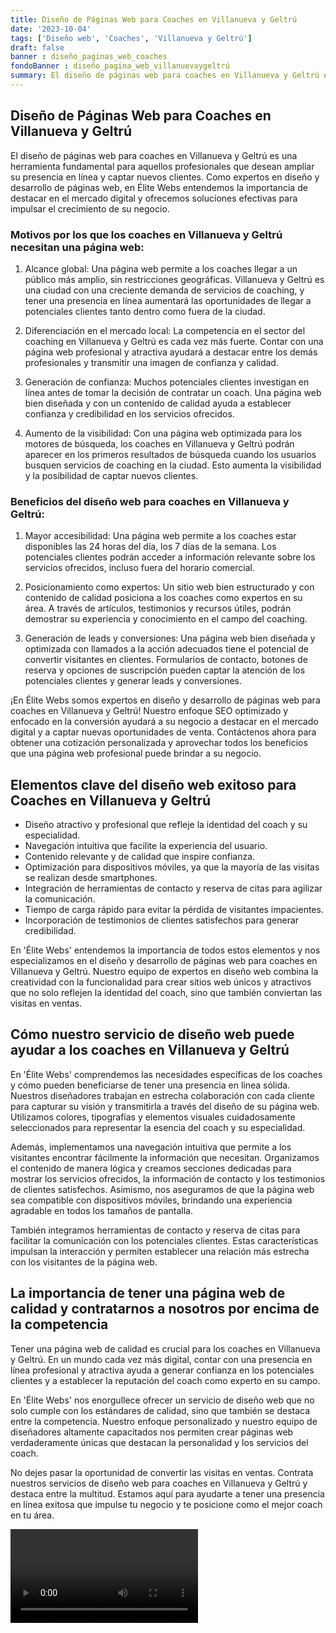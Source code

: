 ```yaml
---
title: Diseño de Páginas Web para Coaches en Villanueva y Geltrú
date: '2023-10-04'
tags: ['Diseño web', 'Coaches', 'Villanueva y Geltrú']
draft: false
banner : diseño_paginas_web_coaches
fondoBanner : diseño_pagina_web_villanuevaygeltrú
summary: El diseño de páginas web para coaches en Villanueva y Geltrú es una herramienta fundamental para aquellos profesionales que desean ampliar su presencia en línea y captar nuevos clientes. Como expertos en diseño y desarrollo de páginas web, en Élite Webs entendemos la importancia de destacar en el mercado digital y ofrecemos soluciones efectivas para impulsar el crecimiento de su negocio.
---
```


## Diseño de Páginas Web para Coaches en Villanueva y Geltrú

El diseño de páginas web para coaches en Villanueva y Geltrú es una herramienta fundamental para aquellos profesionales que desean ampliar su presencia en línea y captar nuevos clientes. Como expertos en diseño y desarrollo de páginas web, en Élite Webs entendemos la importancia de destacar en el mercado digital y ofrecemos soluciones efectivas para impulsar el crecimiento de su negocio.

### Motivos por los que los coaches en Villanueva y Geltrú necesitan una página web:

1. Alcance global: Una página web permite a los coaches llegar a un público más amplio, sin restricciones geográficas. Villanueva y Geltrú es una ciudad con una creciente demanda de servicios de coaching, y tener una presencia en línea aumentará las oportunidades de llegar a potenciales clientes tanto dentro como fuera de la ciudad.

2. Diferenciación en el mercado local: La competencia en el sector del coaching en Villanueva y Geltrú es cada vez más fuerte. Contar con una página web profesional y atractiva ayudará a destacar entre los demás profesionales y transmitir una imagen de confianza y calidad.

3. Generación de confianza: Muchos potenciales clientes investigan en línea antes de tomar la decisión de contratar un coach. Una página web bien diseñada y con un contenido de calidad ayuda a establecer confianza y credibilidad en los servicios ofrecidos. 

4. Aumento de la visibilidad: Con una página web optimizada para los motores de búsqueda, los coaches en Villanueva y Geltrú podrán aparecer en los primeros resultados de búsqueda cuando los usuarios busquen servicios de coaching en la ciudad. Esto aumenta la visibilidad y la posibilidad de captar nuevos clientes.

### Beneficios del diseño web para coaches en Villanueva y Geltrú:

1. Mayor accesibilidad: Una página web permite a los coaches estar disponibles las 24 horas del día, los 7 días de la semana. Los potenciales clientes podrán acceder a información relevante sobre los servicios ofrecidos, incluso fuera del horario comercial.

2. Posicionamiento como expertos: Un sitio web bien estructurado y con contenido de calidad posiciona a los coaches como expertos en su área. A través de artículos, testimonios y recursos útiles, podrán demostrar su experiencia y conocimiento en el campo del coaching.

3. Generación de leads y conversiones: Una página web bien diseñada y optimizada con llamados a la acción adecuados tiene el potencial de convertir visitantes en clientes. Formularios de contacto, botones de reserva y opciones de suscripción pueden captar la atención de los potenciales clientes y generar leads y conversiones.

¡En Élite Webs somos expertos en diseño y desarrollo de páginas web para coaches en Villanueva y Geltrú! Nuestro enfoque SEO optimizado y enfocado en la conversión ayudará a su negocio a destacar en el mercado digital y a captar nuevas oportunidades de venta. Contáctenos ahora para obtener una cotización personalizada y aprovechar todos los beneficios que una página web profesional puede brindar a su negocio.

<GifSeo />

<Cta />

## Elementos clave del diseño web exitoso para Coaches en Villanueva y Geltrú

- Diseño atractivo y profesional que refleje la identidad del coach y su especialidad.
- Navegación intuitiva que facilite la experiencia del usuario.
- Contenido relevante y de calidad que inspire confianza.
- Optimización para dispositivos móviles, ya que la mayoría de las visitas se realizan desde smartphones.
- Integración de herramientas de contacto y reserva de citas para agilizar la comunicación.
- Tiempo de carga rápido para evitar la pérdida de visitantes impacientes.
- Incorporación de testimonios de clientes satisfechos para generar credibilidad.

En 'Élite Webs' entendemos la importancia de todos estos elementos y nos especializamos en el diseño y desarrollo de páginas web para coaches en Villanueva y Geltrú. Nuestro equipo de expertos en diseño web combina la creatividad con la funcionalidad para crear sitios web únicos y atractivos que no solo reflejen la identidad del coach, sino que también conviertan las visitas en ventas.

## Cómo nuestro servicio de diseño web puede ayudar a los coaches en Villanueva y Geltrú

En 'Élite Webs' comprendemos las necesidades específicas de los coaches y cómo pueden beneficiarse de tener una presencia en línea sólida. Nuestros diseñadores trabajan en estrecha colaboración con cada cliente para capturar su visión y transmitirla a través del diseño de su página web. Utilizamos colores, tipografías y elementos visuales cuidadosamente seleccionados para representar la esencia del coach y su especialidad.

Además, implementamos una navegación intuitiva que permite a los visitantes encontrar fácilmente la información que necesitan. Organizamos el contenido de manera lógica y creamos secciones dedicadas para mostrar los servicios ofrecidos, la información de contacto y los testimonios de clientes satisfechos. Asimismo, nos aseguramos de que la página web sea compatible con dispositivos móviles, brindando una experiencia agradable en todos los tamaños de pantalla.

También integramos herramientas de contacto y reserva de citas para facilitar la comunicación con los potenciales clientes. Estas características impulsan la interacción y permiten establecer una relación más estrecha con los visitantes de la página web.

## La importancia de tener una página web de calidad y contratarnos a nosotros por encima de la competencia

Tener una página web de calidad es crucial para los coaches en Villanueva y Geltrú. En un mundo cada vez más digital, contar con una presencia en línea profesional y atractiva ayuda a generar confianza en los potenciales clientes y a establecer la reputación del coach como experto en su campo.

En 'Élite Webs' nos enorgullece ofrecer un servicio de diseño web que no solo cumple con los estándares de calidad, sino que también se destaca entre la competencia. Nuestro enfoque personalizado y nuestro equipo de diseñadores altamente capacitados nos permiten crear páginas web verdaderamente únicas que destacan la personalidad y los servicios del coach.

No dejes pasar la oportunidad de convertir las visitas en ventas. Contrata nuestros servicios de diseño web para coaches en Villanueva y Geltrú y destaca entre la multitud. Estamos aquí para ayudarte a tener una presencia en línea exitosa que impulse tu negocio y te posicione como el mejor coach en tu área.

<Video />

<CtaBot job='Coaches' city='Villanueva y Geltrú'/>

<Gmaps query='Villanueva y Geltrú+españa+maps' />